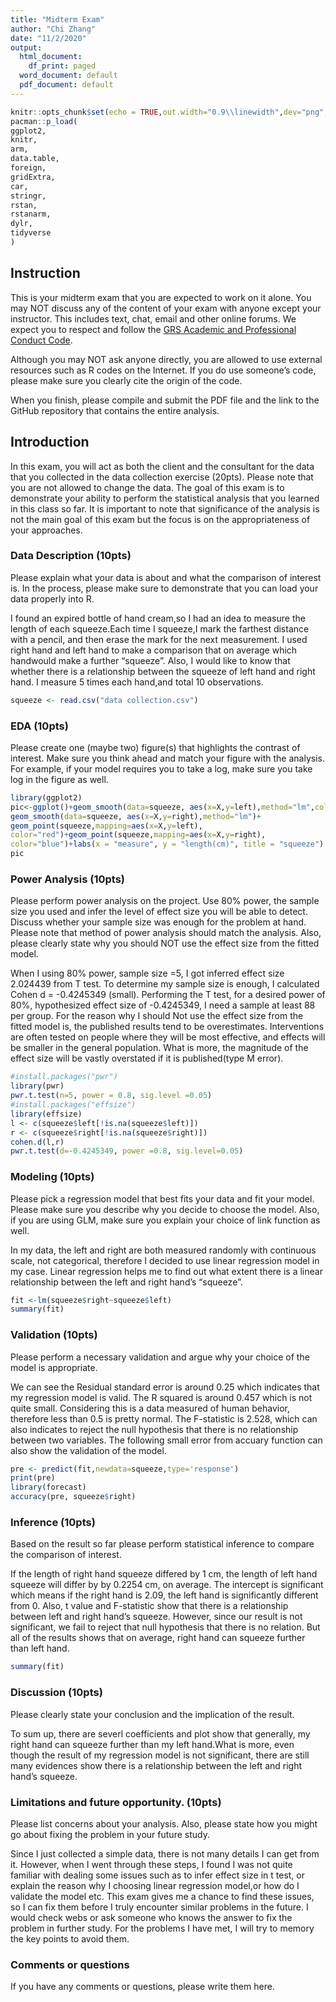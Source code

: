 ---
title: "Midterm Exam"
author: "Chi Zhang"
date: "11/2/2020"
output:
  html_document:
    df_print: paged
  word_document: default
  pdf_document: default
---

```{r setup, include=FALSE}
knitr::opts_chunk$set(echo = TRUE,out.width="0.9\\linewidth",dev="png",fig.align  = 'center')
pacman::p_load(
ggplot2,
knitr,
arm,
data.table,
foreign,
gridExtra,
car,
stringr,
rstan,
rstanarm,
dylr,
tidyverse
)
```

## Instruction

This is your midterm exam that you are expected to work on it alone.  You may NOT  discuss any of the content of your exam with anyone except your instructor. This includes text, chat, email and other online forums.  We expect you to respect and follow the [GRS Academic and Professional Conduct Code](http://www.bu.edu/cas/files/2017/02/GRS-Academic-Conduct-Code-Final.pdf). 

Although you may NOT ask anyone directly, you are allowed to use external resources such as R codes on the Internet.  If you do use someone's code, please make sure you clearly cite the origin of the code.

When you finish, please compile and submit the PDF file and the link to the GitHub repository that contains the entire analysis.


## Introduction

In this exam, you will act as both the client and the consultant for the data that you collected in the data collection exercise (20pts).  Please note that you are not allowed to change the data.  The goal of this exam is to demonstrate your ability to perform the statistical analysis that you learned in this class so far.  It is important to note that significance of the analysis is not the main goal of this exam but the focus is on the appropriateness of your approaches.

### Data Description (10pts)

Please explain what your data is about and what the comparison of interest is.  In the process, please make sure to demonstrate that you can load your data properly into R.

I found an expired bottle of hand cream,so I had an idea to measure the length of each squeeze.Each time I squeeze,I mark the farthest distance with a pencil, and then erase the mark for the next measurement. I used right hand and left hand to make a comparison that on average which handwould make a further "squeeze". Also, I would like to know that whether there is a relationship between the squeeze of left hand and right hand. I measure 5 times each hand,and total 10 observations.
```{r }
squeeze <- read.csv("data collection.csv")
```

### EDA (10pts)

Please create one (maybe two) figure(s) that highlights the contrast of interest.  Make sure you think ahead and match your figure with the analysis.  For example, if your model requires you to take a log, make sure you take log in the figure as well.

```{r ,warning = FALSE, echo=TRUE}
library(ggplot2)
pic<-ggplot()+geom_smooth(data=squeeze, aes(x=X,y=left),method="lm",color="red")+
geom_smooth(data=squeeze, aes(x=X,y=right),method="lm")+
geom_point(squeeze,mapping=aes(x=X,y=left),
color="red")+geom_point(squeeze,mapping=aes(x=X,y=right),
color="blue")+labs(x = "measure", y = "length(cm)", title = "squeeze")
pic
```

### Power Analysis (10pts)

Please perform power analysis on the project.  Use 80% power, the sample size you used and infer the level of effect size you will be able to detect.  Discuss whether your sample size was enough for the problem at hand.  Please note that method of power analysis should match the analysis.  Also, please clearly state why you should NOT use the effect size from the fitted model.

When I using 80% power, sample size =5, I got inferred effect size 2.024439 from T test. To determine my sample size is enough,
I calculated Cohen d = -0.4245349 (small). Performing the T test, for a desired power of 80%, hypothesized effect size
of -0.4245349, I need a sample at least 88 per group. For the reason why I should Not use the effect size from the fitted model is, the published results tend to be overestimates. Interventions are often tested on people where they will be most effective, and effects will be smaller in the general population. What is more,
the magnitude of the effect size will be vastly overstated if it 
is published(type M error).
```{r }
#install.packages("pwr")
library(pwr)
pwr.t.test(n=5, power = 0.8, sig.level =0.05)
#install.packages("effsize")
library(effsize)
l <- c(squeeze$left[!is.na(squeeze$left)])
r <- c(squeeze$right[!is.na(squeeze$right)])
cohen.d(l,r)
pwr.t.test(d=-0.4245349, power =0.8, sig.level=0.05)

```


### Modeling (10pts)

Please pick a regression model that best fits your data and fit your model.  Please make sure you describe why you decide to choose the model. Also, if you are using GLM, make sure you explain your choice of link function as well.

In my data, the left and right are both measured randomly with continuous scale, not categorical, therefore I decided to use linear regression model in my case. Linear regression helps me
to find out what extent there is a linear relationship between 
the left and right hand's "squeeze".
```{r }
fit <-lm(squeeze$right~squeeze$left)
summary(fit)
```

### Validation (10pts)

Please perform a necessary validation and argue why your choice of the model is appropriate.  

We can see the Residual standard error is around 0.25 which indicates that my regression model is valid. The R squared is around 0.457 which is not quite small. Considering this is a data measured of human behavior, therefore less than 0.5 is pretty normal. The F-statistic is 2.528, which can also indicates to reject the null hypothesis that there is no relationship between two variables.  The following small error from accuary function can also show the validation of the model.
```{r }
pre <- predict(fit,newdata=squeeze,type='response')
print(pre)
library(forecast)
accuracy(pre, squeeze$right)
```


### Inference (10pts)

Based on the result so far please perform statistical inference to compare the comparison of interest.

If the length of right hand squeeze differed by 1 cm, the length of left hand squeeze will differ by by 0.2254 cm, on average. The intercept is significant which means if the right hand is 2.09, the left hand is significantly different from 0. Also, t value and F-statistic show that there is a relationship between left and right hand's squeeze. However, since our result is not significant, we fail to reject that null hypothesis that there is no relation. But all of the results shows that on average, right hand can squeeze further than left hand.
```{r }
summary(fit)
```


### Discussion (10pts)

Please clearly state your conclusion and the implication of the result.

To sum up, there are severl coefficients and plot show that generally, my right hand can squeeze further than my left 
hand.What is more, even though the result of my regression model 
is not  significant, there are still many evidences show there 
is a relationship between the left and right hand's squeeze.

### Limitations and future opportunity. (10pts)

Please list concerns about your analysis.  Also, please state how you might go about fixing the problem in your future study.

Since I just collected a simple data, there is not many details I can get from it. However, when I went through these steps, I found I was not quite familiar with dealing some issues such as to infer effect size in t test, or explain the reason why I choosing linear regression model,or how do I validate the model etc. This exam gives me a chance to find these issues, so I can fix them before I truly encounter similar problems in the future. I would check webs or ask someone who knows the answer to fix the problem in further study. For the problems I have met, I will try to memory the key points to avoid them.

### Comments or questions
If you have any comments or questions, please write them here.

